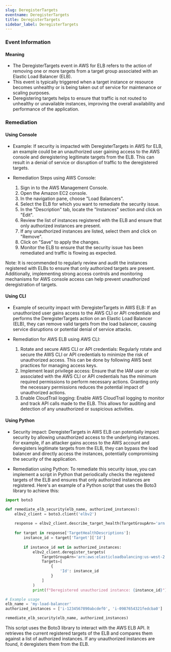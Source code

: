 ```yaml
--- 
slug: DeregisterTargets
eventname: DeregisterTargets
title: DeregisterTargets
sidebar_label: DeregisterTargets
---
```

                       
### Event Information

#### Meaning

- The DeregisterTargets event in AWS for ELB refers to the action of removing one or more targets from a target group associated with an Elastic Load Balancer (ELB).
- This event is typically triggered when a target instance or resource becomes unhealthy or is being taken out of service for maintenance or scaling purposes.
- Deregistering targets helps to ensure that traffic is not routed to unhealthy or unavailable instances, improving the overall availability and performance of the application.

### Remediation

#### Using Console

- Example: If security is impacted with DeregisterTargets in AWS for ELB, an example could be an unauthorized user gaining access to the AWS console and deregistering legitimate targets from the ELB. This can result in a denial of service or disruption of traffic to the deregistered targets.

- Remediation Steps using AWS Console:
  1. Sign in to the AWS Management Console.
  2. Open the Amazon EC2 console.
  3. In the navigation pane, choose "Load Balancers".
  4. Select the ELB for which you want to remediate the security issue.
  5. In the "Description" tab, locate the "Instances" section and click on "Edit".
  6. Review the list of instances registered with the ELB and ensure that only authorized instances are present.
  7. If any unauthorized instances are listed, select them and click on "Remove".
  8. Click on "Save" to apply the changes.
  9. Monitor the ELB to ensure that the security issue has been remediated and traffic is flowing as expected.

Note: It is recommended to regularly review and audit the instances registered with ELBs to ensure that only authorized targets are present. Additionally, implementing strong access controls and monitoring mechanisms for AWS console access can help prevent unauthorized deregistration of targets.

#### Using CLI

- Example of security impact with DeregisterTargets in AWS ELB: If an unauthorized user gains access to the AWS CLI or API credentials and performs the DeregisterTargets action on an Elastic Load Balancer (ELB), they can remove valid targets from the load balancer, causing service disruptions or potential denial of service attacks.

- Remediation for AWS ELB using AWS CLI:
  1. Rotate and secure AWS CLI or API credentials: Regularly rotate and secure the AWS CLI or API credentials to minimize the risk of unauthorized access. This can be done by following AWS best practices for managing access keys.
  2. Implement least privilege access: Ensure that the IAM user or role associated with the AWS CLI or API credentials has the minimum required permissions to perform necessary actions. Granting only the necessary permissions reduces the potential impact of unauthorized actions.
  3. Enable CloudTrail logging: Enable AWS CloudTrail logging to monitor and track API calls made to the ELB. This allows for auditing and detection of any unauthorized or suspicious activities.

#### Using Python

- Security impact: DeregisterTargets in AWS ELB can potentially impact security by allowing unauthorized access to the underlying instances. For example, if an attacker gains access to the AWS account and deregisters legitimate targets from the ELB, they can bypass the load balancer and directly access the instances, potentially compromising the security of the application.

- Remediation using Python: To remediate this security issue, you can implement a script in Python that periodically checks the registered targets of the ELB and ensures that only authorized instances are registered. Here's an example of a Python script that uses the Boto3 library to achieve this:

```python
import boto3

def remediate_elb_security(elb_name, authorized_instances):
    elbv2_client = boto3.client('elbv2')
    
    response = elbv2_client.describe_target_health(TargetGroupArn='arn:aws:elasticloadbalancing:us-west-2:123456789012:targetgroup/my-targets/73e2d6bc24d8a067')
    
    for target in response['TargetHealthDescriptions']:
        instance_id = target['Target']['Id']
        
        if instance_id not in authorized_instances:
            elbv2_client.deregister_targets(
                TargetGroupArn='arn:aws:elasticloadbalancing:us-west-2:123456789012:targetgroup/my-targets/73e2d6bc24d8a067',
                Targets=[
                    {
                        'Id': instance_id
                    }
                ]
            )
            print(f"Deregistered unauthorized instance: {instance_id}")

# Example usage
elb_name = 'my-load-balancer'
authorized_instances = ['i-1234567890abcdef0', 'i-0987654321fedcba0']

remediate_elb_security(elb_name, authorized_instances)
```

This script uses the Boto3 library to interact with the AWS ELB API. It retrieves the current registered targets of the ELB and compares them against a list of authorized instances. If any unauthorized instances are found, it deregisters them from the ELB.


 
